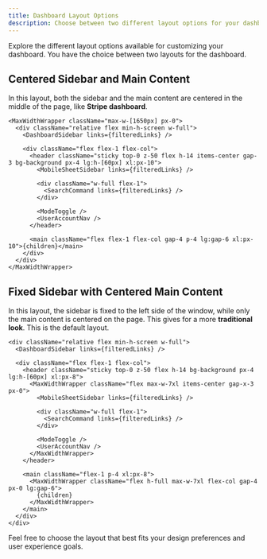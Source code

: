 ```yaml
---
title: Dashboard Layout Options
description: Choose between two different layout options for your dashboard.
---
```


Explore the different layout options available for customizing your dashboard. You have the choice between two layouts for the dashboard.

## Centered Sidebar and Main Content

In this layout, both the sidebar and the main content are centered in the middle of the page, like **Stripe dashboard**.

```tsx
<MaxWidthWrapper className="max-w-[1650px] px-0">
  <div className="relative flex min-h-screen w-full">
    <DashboardSidebar links={filteredLinks} />

    <div className="flex flex-1 flex-col">
      <header className="sticky top-0 z-50 flex h-14 items-center gap-3 bg-background px-4 lg:h-[60px] xl:px-10">
        <MobileSheetSidebar links={filteredLinks} />

        <div className="w-full flex-1">
          <SearchCommand links={filteredLinks} />
        </div>

        <ModeToggle />
        <UserAccountNav />
      </header>

      <main className="flex flex-1 flex-col gap-4 p-4 lg:gap-6 xl:px-10">{children}</main>
    </div>
  </div>
</MaxWidthWrapper>
```

## Fixed Sidebar with Centered Main Content

In this layout, the sidebar is fixed to the left side of the window, while only the main content is centered on the page. This gives for a more **traditional look**. This is the default layout.

```tsx
<div className="relative flex min-h-screen w-full">
  <DashboardSidebar links={filteredLinks} />

  <div className="flex flex-1 flex-col">
    <header className="sticky top-0 z-50 flex h-14 bg-background px-4 lg:h-[60px] xl:px-8">
      <MaxWidthWrapper className="flex max-w-7xl items-center gap-x-3 px-0">
        <MobileSheetSidebar links={filteredLinks} />

        <div className="w-full flex-1">
          <SearchCommand links={filteredLinks} />
        </div>

        <ModeToggle />
        <UserAccountNav />
      </MaxWidthWrapper>
    </header>

    <main className="flex-1 p-4 xl:px-8">
      <MaxWidthWrapper className="flex h-full max-w-7xl flex-col gap-4 px-0 lg:gap-6">
        {children}
      </MaxWidthWrapper>
    </main>
  </div>
</div>
```

Feel free to choose the layout that best fits your design preferences and user experience goals.

